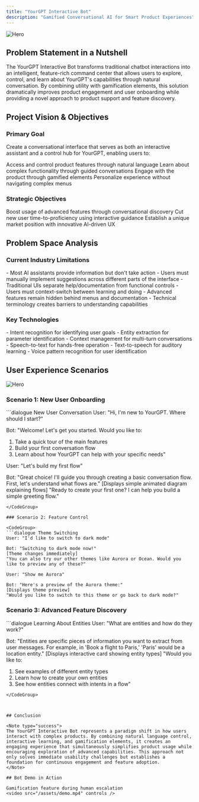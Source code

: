 ```yaml
---
title: "YourGPT Interactive Bot"
description: "Gamified Conversational AI for Smart Product Experiences"
---
```


<img
  className="block"
  src="/assets/hero-1.png"
  alt="Hero"
/>


## Problem Statement in a Nutshell

<Note>
The YourGPT Interactive Bot transforms traditional chatbot interactions into an intelligent, feature-rich command center that allows users to explore, control, and learn about YourGPT's capabilities through natural conversation. By combining utility with gamification elements, this solution dramatically improves product engagement and user onboarding while providing a novel approach to product support and feature discovery.
</Note>

## Project Vision & Objectives

### Primary Goal

Create a conversational interface that serves as both an interactive assistant and a control hub for YourGPT, enabling users to:

<CardGroup cols={2}>
  <Card title="Feature Access" icon="wand-magic-sparkles">
    Access and control product features through natural language
  </Card>
  <Card title="Guided Learning" icon="graduation-cap">
    Learn about complex functionality through guided conversations
  </Card>
  <Card title="Gamified Engagement" icon="gamepad">
    Engage with the product through gamified elements
  </Card>
  <Card title="Personalized Experience" icon="user-gear">
    Personalize experience without navigating complex menus
  </Card>
</CardGroup>

### Strategic Objectives

<Steps>
  <Step title="Increase Feature Adoption">
    Boost usage of advanced features through conversational discovery
  </Step>
  <Step title="Reduce Onboarding Time">
    Cut new user time-to-proficiency using interactive guidance
  </Step>
  <Step title="Create Product Differentiation">
    Establish a unique market position with innovative AI-driven UX
  </Step>
</Steps>

## Problem Space Analysis

### Current Industry Limitations

<AccordionGroup>
  <Accordion title="Passive Information Delivery">
    - Most AI assistants provide information but don't take action
    - Users must manually implement suggestions across different parts of the interface
  </Accordion>
  <Accordion title="Disjointed User Experience">
    - Traditional UIs separate help/documentation from functional controls
    - Users must context-switch between learning and doing
  </Accordion>
  <Accordion title="Complex Feature Discovery">
    - Advanced features remain hidden behind menus and documentation
    - Technical terminology creates barriers to understanding capabilities
  </Accordion>

</AccordionGroup>


### Key Technologies

<CardGroup cols={3}>
  <Card title="Language Understanding" icon="comments">
    - Intent recognition for identifying user goals
    - Entity extraction for parameter identification
    - Context management for multi-turn conversations
  </Card>
  <Card title="Voice Capabilities" icon="microphone">
    - Speech-to-text for hands-free operation
    - Text-to-speech for auditory learning
    - Voice pattern recognition for user identification
  </Card>
</CardGroup>

## User Experience Scenarios

<img
  className="block"
  src="/assets/hero-2.png"
  alt="Hero"
/>

### Scenario 1: New User Onboarding

<CodeGroup>
```dialogue New User Conversation
User: "Hi, I'm new to YourGPT. Where should I start?"

Bot: "Welcome! Let's get you started. Would you like to:
1. Take a quick tour of the main features
2. Build your first conversation flow 
3. Learn about how YourGPT can help with your specific needs"

User: "Let's build my first flow"

Bot: "Great choice! I'll guide you through creating a basic conversation flow. First, let's understand what flows are." 
[Displays simple animated diagram explaining flows]
"Ready to create your first one? I can help you build a simple greeting flow."
```
</CodeGroup>

### Scenario 2: Feature Control

<CodeGroup>
```dialogue Theme Switching
User: "I'd like to switch to dark mode"

Bot: "Switching to dark mode now!"
[Theme changes immediately]
"You can also try our other themes like Aurora or Ocean. Would you like to preview any of these?"

User: "Show me Aurora"

Bot: "Here's a preview of the Aurora theme:"
[Displays theme preview]
"Would you like to switch to this theme or go back to dark mode?"
```
</CodeGroup>

### Scenario 3: Advanced Feature Discovery

<CodeGroup>
```dialogue Learning About Entities
User: "What are entities and how do they work?"

Bot: "Entities are specific pieces of information you want to extract from user messages. For example, in 'Book a flight to Paris,' 'Paris' would be a location entity."
[Displays interactive card showing entity types]
"Would you like to:
1. See examples of different entity types
2. Learn how to create your own entities
3. See how entities connect with intents in a flow"
```
</CodeGroup>



## Conclusion

<Note type="success">
The YourGPT Interactive Bot represents a paradigm shift in how users interact with complex products. By combining natural language control, interactive learning, and gamification elements, it creates an engaging experience that simultaneously simplifies product usage while encouraging exploration of advanced capabilities. This approach not only solves immediate usability challenges but establishes a foundation for continuous engagement and feature adoption.
</Note>

## Bot Demo in Action

Gamification feature during human escalation
<video src="/assets/demo.mp4" controls />